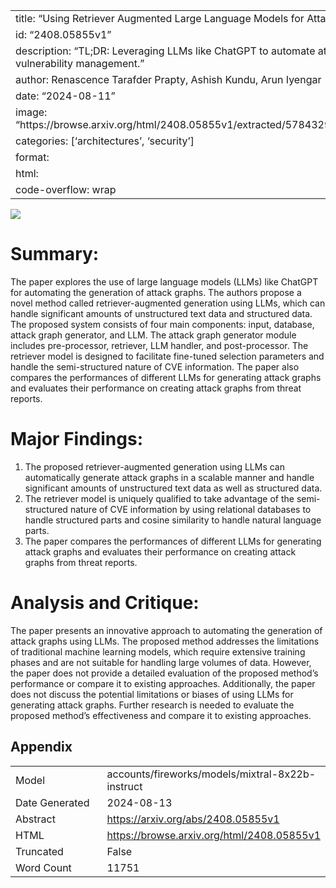 
---
title: "Using Retriever Augmented Large Language Models for Attack Graph Generation"
id: "2408.05855v1"
description: "TL;DR: Leveraging LLMs like ChatGPT to automate attack graph generation for vulnerability management."
author: Renascence Tarafder Prapty, Ashish Kundu, Arun Iyengar
date: "2024-08-11"
image: "https://browse.arxiv.org/html/2408.05855v1/extracted/5784329/figures/CVE_Description.png"
categories: ['architectures', 'security']
format:
  html:
    code-overflow: wrap
---

![](https://browse.arxiv.org/html/2408.05855v1/extracted/5784329/figures/CVE_Description.png)

# Summary:

The paper explores the use of large language models (LLMs) like ChatGPT for automating the generation of attack graphs. The authors propose a novel method called retriever-augmented generation using LLMs, which can handle significant amounts of unstructured text data and structured data. The proposed system consists of four main components: input, database, attack graph generator, and LLM. The attack graph generator module includes pre-processor, retriever, LLM handler, and post-processor. The retriever model is designed to facilitate fine-tuned selection parameters and handle the semi-structured nature of CVE information. The paper also compares the performances of different LLMs for generating attack graphs and evaluates their performance on creating attack graphs from threat reports.

# Major Findings:

1. The proposed retriever-augmented generation using LLMs can automatically generate attack graphs in a scalable manner and handle significant amounts of unstructured text data as well as structured data.
2. The retriever model is uniquely qualified to take advantage of the semi-structured nature of CVE information by using relational databases to handle structured parts and cosine similarity to handle natural language parts.
3. The paper compares the performances of different LLMs for generating attack graphs and evaluates their performance on creating attack graphs from threat reports.

# Analysis and Critique:

The paper presents an innovative approach to automating the generation of attack graphs using LLMs. The proposed method addresses the limitations of traditional machine learning models, which require extensive training phases and are not suitable for handling large volumes of data. However, the paper does not provide a detailed evaluation of the proposed method's performance or compare it to existing approaches. Additionally, the paper does not discuss the potential limitations or biases of using LLMs for generating attack graphs. Further research is needed to evaluate the proposed method's effectiveness and compare it to existing approaches.

## Appendix

|          |          |
|----------|----------|
| Model     | accounts/fireworks/models/mixtral-8x22b-instruct       |
| Date Generated     | 2024-08-13       |
| Abstract | [https://arxiv.org/abs/2408.05855v1](https://arxiv.org/abs/2408.05855v1)        |
| HTML     | [https://browse.arxiv.org/html/2408.05855v1](https://browse.arxiv.org/html/2408.05855v1)       |
| Truncated       | False       |
| Word Count       | 11751       |